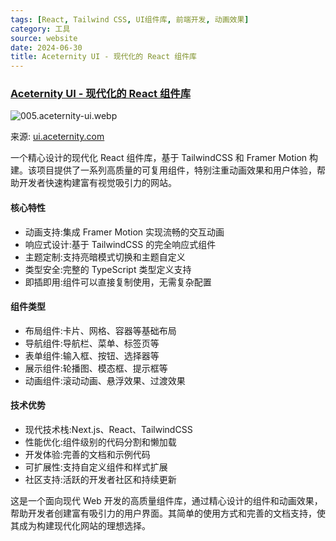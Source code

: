 ```yaml
---
tags: [React, Tailwind CSS, UI组件库, 前端开发, 动画效果]
category: 工具
source: website
date: 2024-06-30
title: Aceternity UI - 现代化的 React 组件库
---
```


### [Aceternity UI - 现代化的 React 组件库](https://ui.aceternity.com/)

![005.aceternity-ui.webp](https://img.mengpeng.tech/i/2024/12/08/675504583338b.webp)

来源: [ui.aceternity.com](https://ui.aceternity.com/)

一个精心设计的现代化 React 组件库，基于 TailwindCSS 和 Framer Motion 构建。该项目提供了一系列高质量的可复用组件，特别注重动画效果和用户体验，帮助开发者快速构建富有视觉吸引力的网站。

#### 核心特性
- 动画支持:集成 Framer Motion 实现流畅的交互动画
- 响应式设计:基于 TailwindCSS 的完全响应式组件
- 主题定制:支持亮暗模式切换和主题自定义
- 类型安全:完整的 TypeScript 类型定义支持
- 即插即用:组件可以直接复制使用，无需复杂配置

#### 组件类型
- 布局组件:卡片、网格、容器等基础布局
- 导航组件:导航栏、菜单、标签页等
- 表单组件:输入框、按钮、选择器等
- 展示组件:轮播图、模态框、提示框等
- 动画组件:滚动动画、悬浮效果、过渡效果

#### 技术优势
- 现代技术栈:Next.js、React、TailwindCSS
- 性能优化:组件级别的代码分割和懒加载
- 开发体验:完善的文档和示例代码
- 可扩展性:支持自定义组件和样式扩展
- 社区支持:活跃的开发者社区和持续更新

这是一个面向现代 Web 开发的高质量组件库，通过精心设计的组件和动画效果，帮助开发者创建富有吸引力的用户界面。其简单的使用方式和完善的文档支持，使其成为构建现代化网站的理想选择。 